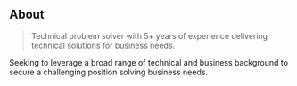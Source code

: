 ## About

> Technical problem solver with 5+ years of experience delivering technical solutions for business needs.  

Seeking to leverage a broad range of technical and business background to secure a challenging position solving business needs.